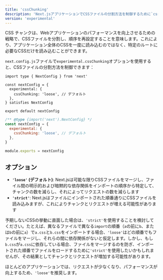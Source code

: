 ```yaml
---
title: 'cssChunking'
description: 'Next.jsアプリケーションでCSSファイルの分割方法を制御するために`cssChunking`オプションを使用します。'
version: 'experimental'
---
```


CSS チャンクは、Webアプリケーションのパフォーマンスを向上させるための戦略で、CSSファイルを分割し、順序を再設定することを意味します。これにより、アプリケーション全体のCSSを一度に読み込むのではなく、特定のルートに必要なCSSだけを読み込むことができます。

`next.config.js`ファイルで`experimental.cssChunking`オプションを使用すると、CSSファイルの分割方法を制御できます：

<Tabs>
<TabItem value="tsx" label="TypeScript">

```tsx title="next.config.ts" switcher
import type { NextConfig } from 'next'

const nextConfig = {
  experimental: {
    cssChunking: 'loose', // デフォルト
  },
} satisfies NextConfig

export default nextConfig
```
</TabItem>
<TabItem value="js" label="JavaScript">

```js title="next.config.js" switcher
/** @type {import('next').NextConfig} */
const nextConfig = {
  experimental: {
    cssChunking: 'loose', // デフォルト
  },
}

module.exports = nextConfig
```
</TabItem>
</Tabs>


## オプション

- **`'loose'` (デフォルト)**: Next.jsは可能な限りCSSファイルをマージし、ファイル間の明示的および暗黙的な依存関係をインポートの順序から特定して、チャンクの数を減らし、それによってリクエストの数を減らします
- **`'strict'`**: Next.jsはファイルにインポートされた順番通りにCSSファイルを読み込みますが、これによりチャンクとリクエストが増える可能性があります

予期しないCSSの挙動に直面した場合は、`'strict'`を使用することを検討してください。たとえば、異なるファイルで異なる`import`の順番（`a`の前に`b`、または`b`の前に`a`）で`a.css`と`b.css`をインポートする場合、`'loose'`はどの順番でもファイルをマージし、それらの間に依存関係がないと仮定します。しかし、もし`b.css`が`a.css`に依存している場合、ファイルをマージするのを防ぎ、インポートされた順番でファイルをロードするために`'strict'`を使用したいかもしれませんが、その結果としてチャンクとリクエストが増加する可能性があります。

ほとんどのアプリケーションでは、リクエストが少なくなり、パフォーマンスが向上するため、`'loose'`を推奨します。